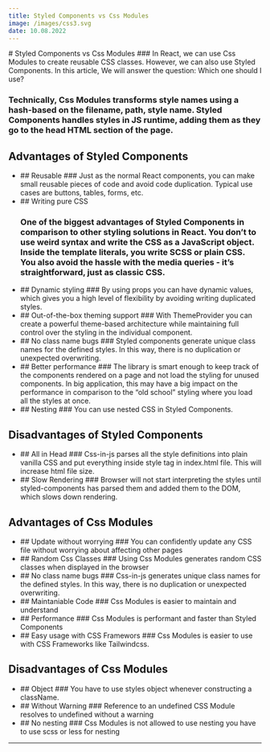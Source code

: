 ```yaml
---
title: Styled Components vs Css Modules
image: /images/css3.svg
date: 10.08.2022
---
```



<div className={styles.mdxContainer}>
# Styled Components vs Css Modules
### In React, we can use Css Modules to create reusable CSS classes. However, we can also use Styled Components. In this article, We will answer the question: Which one should I use?

### Technically, Css Modules transforms style names using a hash-based on the filename, path, style name. Styled Components handles styles in JS runtime, adding them as they go to the head HTML section of the page.

## Advantages of Styled Components

<ul>
<li>
## Reusable
### Just as the normal React components, you can make small reusable pieces of code and avoid code duplication. Typical use cases are buttons, tables, forms, etc.
</li>

<li>
  ## Writing pure CSS
  <h3>
    One of the biggest advantages of Styled Components in comparison to other
    styling solutions in React. You don’t to use weird syntax and write the CSS
    as a JavaScript object. Inside the template literals, you write SCSS or
    plain CSS. You also avoid the hassle with the media queries - it’s
    straightforward, just as classic CSS.
  </h3>
</li>

<li>
  ## Dynamic styling
  ###  By using props you can have dynamic values, which gives you a high level of flexibility by avoiding writing duplicated styles.
</li>

<li>
## Out-of-the-box theming support
### With ThemeProvider you can create a powerful theme-based architecture while maintaining full control over the styling in the individual component.
</li>

<li>
  ## No class name bugs
  ### Styled components generate unique class names for the defined styles. In this way, there is no duplication or unexpected overwriting.

</li>
<li>
## Better performance
### The library is smart enough to keep track of the components rendered on a page and not load the styling for unused components. In big application, this may have a big impact on the performance in comparison to the “old school” styling where you load all the styles at once.
</li>
<li>
## Nesting 
### You can use nested CSS in Styled Components.
</li>
</ul>

## Disadvantages of Styled Components

<ul>
<li>
## All in Head
### Css-in-js parses all the style definitions into plain vanilla CSS and put everything inside style tag in index.html file. This will increase html file size.
</li>
<li>
## Slow Rendering
### Browser will not start interpreting the styles until styled-components has parsed them and added them to the DOM, which slows down rendering.
</li>
</ul>

## Advantages of Css Modules

<ul>
<li>
## Update without worrying
### You can confidently update any CSS file without worrying about affecting other pages
</li>

<li>
  ## Random Css Classes
  ### Using Css Modules generates random CSS classes when displayed in the browser
</li>

<li>
  ## No class name bugs
  ### Css-in-js generates unique class names for the defined styles. In this way, there is no duplication or unexpected overwriting.
</li>
<li>
 ## Maintaniable Code
 ### Css Modules is easier to maintain and understand
</li>

<li>
## Performance
### Css Modules is performant and faster than Styled Components
</li>

<li>
## Easy usage with CSS Framewors
### Css Modules is easier to use with CSS Frameworks like Tailwindcss.
</li>



</ul>

## Disadvantages of Css Modules

<ul>

<li>
## Object
### You have to use styles object whenever constructing a className.
</li>

<li>
## Without Warning
### Reference to an undefined CSS Module resolves to undefined without a warning
</li>

<li>
## No nesting
### Css Modules is not allowed to use nesting you have to use scss or less for nesting
</li>
</ul>

---

<Comments />
</div>
